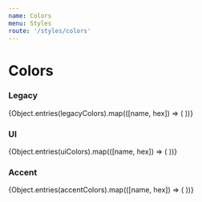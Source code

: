 ```yaml
---
name: Colors
menu: Styles
route: '/styles/colors'
---
```




# Colors 

### Legacy 
<div>
{Object.entries(legacyColors).map(([name, hex]) => (
    <ColorBox name={name} hex={hex} />
))}
</div>

### UI
<div>
{Object.entries(uiColors).map(([name, hex]) => (
    <ColorBox name={name} hex={hex} />
))}
</div>

### Accent
<div>
{Object.entries(accentColors).map(([name, hex]) => (
    <ColorBox name={name} hex={hex} />
))}
</div>
